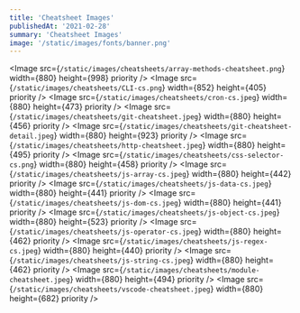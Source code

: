 ```yaml
---
title: 'Cheatsheet Images'
publishedAt: '2021-02-28'
summary: 'Cheatsheet Images'
image: '/static/images/fonts/banner.png'
---
```


<Image
  src={`/static/images/cheatsheets/array-methods-cheatsheet.png`}
  width={880}
  height={998}
  priority
/>
<Image
  src={`/static/images/cheatsheets/CLI-cs.png`}
  width={852}
  height={405}
  priority
/>
<Image
  src={`/static/images/cheatsheets/cron-cs.jpeg`}
  width={880}
  height={473}
  priority
/>
<Image
  src={`/static/images/cheatsheets/git-cheatsheet.jpeg`}
  width={880}
  height={456}
  priority
/>
<Image
  src={`/static/images/cheatsheets/git-cheatsheet-detail.jpeg`}
  width={880}
  height={923}
  priority
/>
<Image
  src={`/static/images/cheatsheets/http-cheatsheet.jpeg`}
  width={880}
  height={495}
  priority
/>
<Image
  src={`/static/images/cheatsheets/css-selector-cs.png`}
  width={880}
  height={458}
  priority
/>
<Image
  src={`/static/images/cheatsheets/js-array-cs.jpeg`}
  width={880}
  height={442}
  priority
/>
<Image
  src={`/static/images/cheatsheets/js-data-cs.jpeg`}
  width={880}
  height={441}
  priority
/>
<Image
  src={`/static/images/cheatsheets/js-dom-cs.jpeg`}
  width={880}
  height={441}
  priority
/>
<Image
  src={`/static/images/cheatsheets/js-object-cs.jpeg`}
  width={880}
  height={523}
  priority
/>
<Image
  src={`/static/images/cheatsheets/js-operator-cs.jpeg`}
  width={880}
  height={462}
  priority
/>
<Image
  src={`/static/images/cheatsheets/js-regex-cs.jpeg`}
  width={880}
  height={440}
  priority
/>
<Image
  src={`/static/images/cheatsheets/js-string-cs.jpeg`}
  width={880}
  height={462}
  priority
/>
<Image
  src={`/static/images/cheatsheets/module-cheatsheet.jpeg`}
  width={880}
  height={494}
  priority
/>
<Image
  src={`/static/images/cheatsheets/vscode-cheatsheet.jpeg`}
  width={880}
  height={682}
  priority
/>
